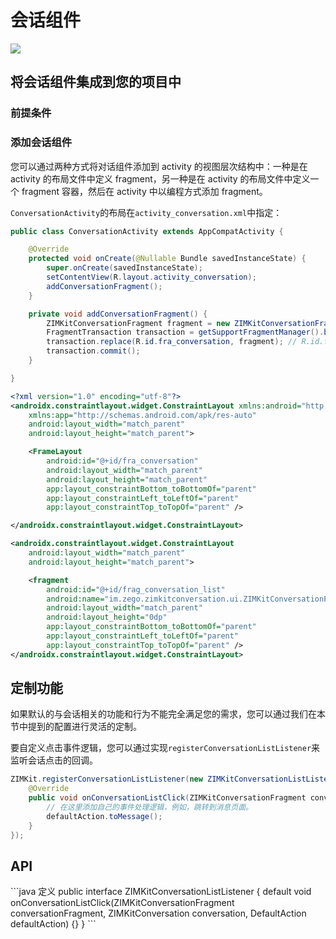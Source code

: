 # 会话组件


<ZIMKitChatInfo />

<Frame width="200" height="auto" caption="">
    <img src="https://storage.zego.im/sdk-doc/Pics/zimkit_android/zimkit_android_conversation_en_new.gif" />
</Frame>

## 将会话组件集成到您的项目中

### 前提条件


<ZIMKItComponentPrefixInfoNew quickStart="https://www.zegocloud.com/docs/uikit/zh/in-app-chat-kit-android/quick-start"/>

### 添加会话组件

您可以通过两种方式将对话组件添加到 activity 的视图层次结构中：一种是在 activity 的布局文件中定义 fragment，另一种是在 activity 的布局文件中定义一个 fragment 容器，然后在 activity 中以编程方式添加 fragment。

<Tabs>
<Tab title="以编程方式添加 Fragment">

`ConversationActivity`的布局在`activity_conversation.xml`中指定：
<CodeGroup>
```java ConversationActivity.java {11-13}
public class ConversationActivity extends AppCompatActivity {

    @Override
    protected void onCreate(@Nullable Bundle savedInstanceState) {
        super.onCreate(savedInstanceState);
        setContentView(R.layout.activity_conversation);
        addConversationFragment();
    }

    private void addConversationFragment() {
        ZIMKitConversationFragment fragment = new ZIMKitConversationFragment();
        FragmentTransaction transaction = getSupportFragmentManager().beginTransaction();
        transaction.replace(R.id.fra_conversation, fragment); // R.id.fra_conversation 是指在 XML 中定义的 FrameLayout 的 ID。
        transaction.commit();
    }

}
```

```xml activity_conversation.xml
<?xml version="1.0" encoding="utf-8"?>
<androidx.constraintlayout.widget.ConstraintLayout xmlns:android="http://schemas.android.com/apk/res/android"
    xmlns:app="http://schemas.android.com/apk/res-auto"
    android:layout_width="match_parent"
    android:layout_height="match_parent">

    <FrameLayout
        android:id="@+id/fra_conversation"
        android:layout_width="match_parent"
        android:layout_height="match_parent"
        app:layout_constraintBottom_toBottomOf="parent"
        app:layout_constraintLeft_toLeftOf="parent"
        app:layout_constraintTop_toTopOf="parent" />

</androidx.constraintlayout.widget.ConstraintLayout>
```
</CodeGroup>
</Tab>
<Tab title="通过 XML 添加 Fragment">

```xml {7}
<androidx.constraintlayout.widget.ConstraintLayout
    android:layout_width="match_parent"
    android:layout_height="match_parent">

    <fragment
        android:id="@+id/frag_conversation_list"
        android:name="im.zego.zimkitconversation.ui.ZIMKitConversationFragment"
        android:layout_width="match_parent"
        android:layout_height="0dp"
        app:layout_constraintBottom_toBottomOf="parent"
        app:layout_constraintLeft_toLeftOf="parent"
        app:layout_constraintTop_toTopOf="parent" />
</androidx.constraintlayout.widget.ConstraintLayout>
```
</Tab>
</Tabs>


## 定制功能

如果默认的与会话相关的功能和行为不能完全满足您的需求，您可以通过我们在本节中提到的配置进行灵活的定制。

<Accordion title="自定义点击事件" defaultOpen="false">

要自定义点击事件逻辑，您可以通过实现`registerConversationListListener`来监听会话点击的回调。

```java {3-6}
ZIMKit.registerConversationListListener(new ZIMKitConversationListListener() {
    @Override
    public void onConversationListClick(ZIMKitConversationFragment conversationFragment, ZIMKitConversation conversation, DefaultAction defaultAction) {
        // 在这里添加自己的事件处理逻辑，例如，跳转到消息页面。
        defaultAction.toMessage();
    }
});
```
</Accordion>


## API


<Accordion title="ZIMKitConversationListListener" defaultOpen="false">
```java 定义
public interface ZIMKitConversationListListener {
    default void onConversationListClick(ZIMKitConversationFragment conversationFragment,
        ZIMKitConversation conversation, DefaultAction defaultAction) {}
}
```
</Accordion>